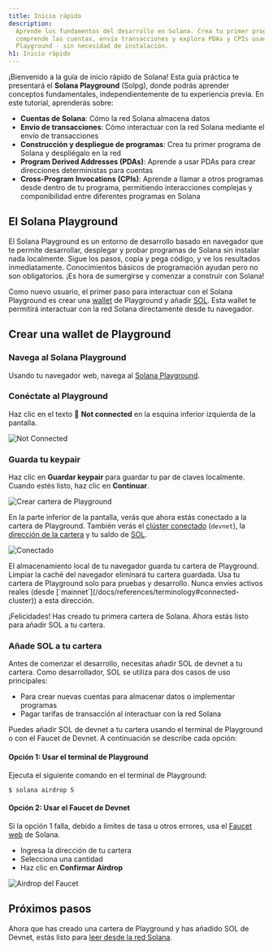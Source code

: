```yaml
---
title: Inicio rápido
description:
  Aprende los fundamentos del desarrollo en Solana. Crea tu primer programa,
  comprende las cuentas, envía transacciones y explora PDAs y CPIs usando Solana
  Playground - sin necesidad de instalación.
h1: Inicio rápido
---
```


¡Bienvenido a la guía de inicio rápido de Solana! Esta guía práctica te
presentará el **Solana Playground** (Solpg), donde podrás aprender conceptos
fundamentales, independientemente de tu experiencia previa. En este tutorial,
aprenderás sobre:

- **Cuentas de Solana**: Cómo la red Solana almacena datos
- **Envío de transacciones**: Cómo interactuar con la red Solana mediante el
  envío de transacciones
- **Construcción y despliegue de programas**: Crea tu primer programa de Solana
  y despliégalo en la red
- **Program Derived Addresses (PDAs)**: Aprende a usar PDAs para crear
  direcciones deterministas para cuentas
- **Cross-Program Invocations (CPIs)**: Aprende a llamar a otros programas desde
  dentro de tu programa, permitiendo interacciones complejas y componibilidad
  entre diferentes programas en Solana

## El Solana Playground

El Solana Playground es un entorno de desarrollo basado en navegador que te
permite desarrollar, desplegar y probar programas de Solana sin instalar nada
localmente. Sigue los pasos, copia y pega código, y ve los resultados
inmediatamente. Conocimientos básicos de programación ayudan pero no son
obligatorios. ¡Es hora de sumergirse y comenzar a construir con Solana!

Como nuevo usuario, el primer paso para interactuar con el Solana Playground es
crear una [wallet](/docs/references/terminology#wallet) de Playground y añadir
[SOL](/docs/references/terminology#sol). Esta wallet te permitirá interactuar
con la red Solana directamente desde tu navegador.

## Crear una wallet de Playground

<Steps>
<Step>

### Navega al Solana Playground

Usando tu navegador web, navega al [Solana Playground](https://beta.solpg.io/).

</Step>
<Step>

### Conéctate al Playground

Haz clic en el texto 🔴 **Not connected** en la esquina inferior izquierda de la
pantalla.

![Not Connected](/assets/docs/intro/quickstart/pg-not-connected.png)

</Step>
<Step>

### Guarda tu keypair

Haz clic en **Guardar keypair** para guardar tu par de claves localmente. Cuando
estés listo, haz clic en **Continuar**.

![Crear cartera de Playground](/assets/docs/intro/quickstart/pg-create-wallet.png)

En la parte inferior de la pantalla, verás que ahora estás conectado a la
cartera de Playground. También verás el
[clúster conectado](/docs/references/terminology#connected-cluster) (`devnet`),
la [dirección de la cartera](/docs/references/terminology#wallet-address) y tu
saldo de [SOL](/docs/references/terminology#sol).

![Conectado](/assets/docs/intro/quickstart/pg-connected.png)

<Callout>
  El almacenamiento local de tu navegador guarda tu cartera de Playground.
  Limpiar la caché del navegador eliminará tu cartera guardada.
</Callout>

<Callout type="warn">
  Usa tu cartera de Playground solo para pruebas y desarrollo. Nunca envíes
  activos reales (desde
  [`mainnet`](/docs/references/terminology#connected-cluster)) a esta dirección.
</Callout>

¡Felicidades! Has creado tu primera cartera de Solana. Ahora estás listo para
añadir SOL a tu cartera.

</Step>
<Step>

### Añade SOL a tu cartera

Antes de comenzar el desarrollo, necesitas añadir SOL de devnet a tu cartera.
Como desarrollador, SOL se utiliza para dos casos de uso principales:

- Para crear nuevas cuentas para almacenar datos o implementar programas
- Pagar tarifas de transacción al interactuar con la red Solana

Puedes añadir SOL de devnet a tu cartera usando el terminal de Playground o con
el Faucet de Devnet. A continuación se describe cada opción:

#### Opción 1: Usar el terminal de Playground

Ejecuta el siguiente comando en el terminal de Playground:

```terminal
$ solana airdrop 5
```

#### Opción 2: Usar el Faucet de Devnet

Si la opción 1 falla, debido a límites de tasa u otros errores, usa el
[Faucet web](https://faucet.solana.com/) de Solana.

- Ingresa la dirección de tu cartera
- Selecciona una cantidad
- Haz clic en **Confirmar Airdrop**

![Airdrop del Faucet](/assets/docs/intro/quickstart/faucet-airdrop.gif)

</Step>
</Steps>

## Próximos pasos

Ahora que has creado una cartera de Playground y has añadido SOL de Devnet,
estás listo para
[leer desde la red Solana](/docs/intro/quick-start/reading-from-network).
